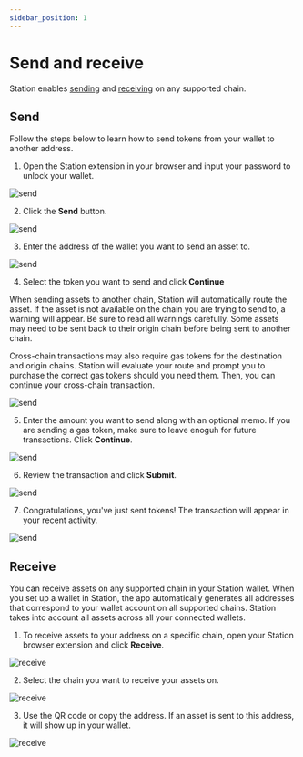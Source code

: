 ```yaml
---
sidebar_position: 1
---
```



# Send and receive

Station enables [sending](#send) and [receiving](#receive) on any supported chain. 

## Send

Follow the steps below to learn how to send tokens from your wallet to another address. 

1. Open the Station extension in your browser and input your password to unlock your wallet. 

<img
    className="readme-img-sm"
    src="/img/screens/send/send-1.png"
    alt="send"
/>

2. Click the **Send** button. 

<img
    className="readme-img-sm"
    src="/img/screens/send/send-2.png"
    alt="send"
/>

3. Enter the address of the wallet you want to send an asset to. 

<img
    className="readme-img-sm"
    src="/img/screens/send/send-3.png"
    alt="send"
/>

4. Select the token you want to send and click **Continue**

<Admonition type="caution" icon="⛓️" title="Cross-chain sends">
When sending assets to another chain, Station will automatically route the asset. If the asset is not available on the chain you are trying to send to, a warning will appear. Be sure to read all warnings carefully. Some assets may need to be sent back to their origin chain before being sent to another chain.

Cross-chain transactions may also require gas tokens for the destination and origin chains. Station will evaluate your route and prompt you to purchase the correct gas tokens should you need them. Then, you can continue your cross-chain transaction. 

</Admonition>

<img
    className="readme-img-sm"
    src="/img/screens/send/send-4.png"
    alt="send"
/>

5. Enter the amount you want to send along with an optional memo. If you are sending a gas token, make sure to leave enoguh for future transactions. Click **Continue**. 

<img
    className="readme-img-sm"
    src="/img/screens/send/send-5.png"
    alt="send"
/>

6. Review the transaction and click **Submit**. 

<img
    className="readme-img-sm"
    src="/img/screens/send/send-6.png"
    alt="send"
/>

7. Congratulations, you've just sent tokens! The transaction will appear in your recent activity. 

<img
    className="readme-img-sm"
    src="/img/screens/send/send-7.png"
    alt="send"
/>

## Receive

You can receive assets on any supported chain in your Station wallet. When you set up a wallet in Station, the app automatically generates all addresses that correspond to your wallet account on all supported chains. Station takes into account all assets across all your connected wallets. 

1. To receive assets to your address on a specific chain, open your Station browser extension and click **Receive**. 

<img
    className="readme-img-sm"
    src="/img/screens/receive/receive-1.png"
    alt="receive"
/>

2. Select the chain you want to receive your assets on. 

<img
    className="readme-img-sm"
    src="/img/screens/receive/receive-2.png"
    alt="receive"
/>

3. Use the QR code or copy the address. If an asset is sent to this address, it will show up in your wallet. 

<img
    className="readme-img-sm"
    src="/img/screens/receive/receive-3.png"
    alt="receive"
/>